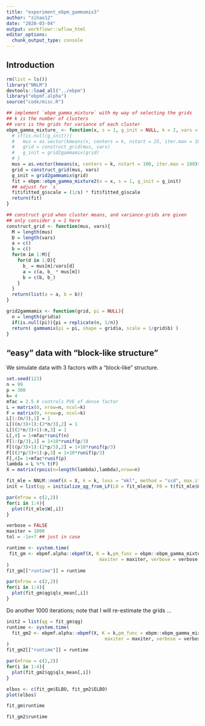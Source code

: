 ```yaml
---
title: "experiment_ebpm_gammamix3"
author: "zihao12"
date: "2020-03-04"
output: workflowr::wflow_html
editor_options:
  chunk_output_type: console
---
```


## Introduction

```r
rm(list = ls())
library("NNLM")
devtools::load_all("../ebpm")
library("ebpmf.alpha")
source("code/misc.R")

## implement `ebpm_gamma_mixture` with my way of selecting the grids
## k is the number of clusters
## vars is the grids for variance of each cluster 
ebpm_gamma_mixture_ <- function(x, s = 1, g_init = NULL, k = 2, vars = 10^seq(-5,5,1)){
  # if(is.null(g_init)){
  #   mus = as.vector(kmeans(x, centers = k, nstart = 25, iter.max = 100)$centers)
  #   grid = construct_grid(mus, vars)
  #   g_init = grid2gammamix(grid)
  # }
  mus = as.vector(kmeans(x, centers = k, nstart = 100, iter.max = 100)$centers)
  grid = construct_grid(mus, vars)
  g_init = grid2gammamix(grid)
  fit = ebpm::ebpm_gamma_mixture2(x = x, s = 1, g_init = g_init)
  ## adjust for `s`
  fit$fitted_g$scale = (1/s) * fit$fitted_g$scale
  return(fit)
}

## construct grid when cluster means, and variance-grids are given
## only consider s = 1 here
construct_grid <- function(mus, vars){
  M = length(mus)
  D = length(vars)
  a = c()
  b = c()
  for(m in 1:M){
    for(d in 1:D){
      b_ = mus[m]/vars[d]
      a = c(a, b_ * mus[m])
      b = c(b, b_)
    }
  }
  return(list(a = a, b = b))
}

grid2gammamix <- function(grid, pi = NULL){
  n = length(grid$a)
  if(is.null(pi)){pi = replicate(n, 1/n)}
  return( gammamix(pi = pi, shape = grid$a, scale = 1/grid$b) ) 
}
```

## "easy" data with "block-like structure" 
We simulate data with 3 factors with a "block-like" structure.
```r
set.seed(123)
n = 99
p = 300
k= 4
mfac = 2.5 # controls PVE of dense factor
L = matrix(0, nrow=n, ncol=k)
F = matrix(0, nrow=p, ncol=k)
L[1:(n/3),1] = 1
L[((n/3)+1):(2*n/3),2] = 1
L[((2*n/3)+1):n,3] = 1
L[,4] = 1+mfac*runif(n)
F[1:(p/3),1] = 1+10*runif(p/3)
F[((p/3)+1):(2*p/3),2] = 1+10*runif(p/3)
F[((2*p/3)+1):p,3] = 1+10*runif(p/3)
F[,4]= 1+mfac*runif(p)
lambda = L %*% t(F)
X = matrix(rpois(n=length(lambda),lambda),nrow=n)
```


```r
fit_mle = NNLM::nnmf(A = X, k = k, loss = "mkl", method = "scd", max.iter = 1000, verbose = FALSE)
init = list(qg = initialize_qg_from_LF(L0 = fit_mle$W, F0 = t(fit_mle$H)))

par(mfrow = c(2,2))
for(i in 1:4){
  plot(fit_mle$W[,i])
}
```


```r
verbose = FALSE
maxiter = 1000
tol = -1e+7 ## just in case

runtime <- system.time(
 fit_gm <- ebpmf.alpha::ebpmf(X, K = k,pm_func = ebpm::ebpm_gamma_mixture2, init = init,
                                  maxiter = maxiter, verbose = verbose, tol = tol)
)
fit_gm[["runtime"]] = runtime
```



```r
par(mfrow = c(2,2))
for(i in 1:4){
  plot(fit_gm$qg$qls_mean[,i])
}
```

Do another 1000 iterations; note that I will re-estimate the grids ...

```r
init2 = list(qg = fit_gm$qg)
runtime <- system.time(
  fit_gm2 <- ebpmf.alpha::ebpmf(X, K = k,pm_func = ebpm::ebpm_gamma_mixture2, init = init2,
                                    maxiter = maxiter, verbose = verbose, tol = tol)
)
fit_gm2[["runtime"]] = runtime
```

```r
par(mfrow = c(2,2))
for(i in 1:4){
  plot(fit_gm2$qg$qls_mean[,i])
}

elbos <- c(fit_gm$ELBO, fit_gm2$ELBO)
plot(elbos)
```

```r
fit_gm$runtime

fit_gm2$runtime
```




